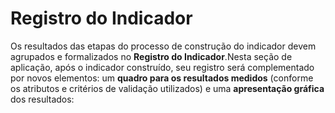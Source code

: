 # Registro do Indicador {.unnumbered}

Os resultados das etapas do processo de construção do indicador devem agrupados e formalizados no **Registro do Indicador**.Nesta seção de aplicação, após o indicador construído, seu registro será complementado por novos elementos: um **quadro para os resultados medidos** (conforme os atributos e critérios de validação utilizados) e uma **apresentação gráfica** dos resultados:
